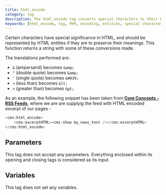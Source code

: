 ```yaml
---
title: html_encode
category: tag
description: The html_encode tag converts special characters to their HTML entities, ensuring proper display and preventing HTML parsing issues.
keywords: [html_encode, tag, PHP, encoding, entities, special characters, HTML]
---
```


Certain characters have special significance in HTML, and should be represented by HTML entities if they are to preserve their meanings. This function returns a string with some of these conversions made.

The translations performed are:

*   `&` (ampersand) becomes `&amp;`
*   `"` (double quote) becomes `&amp;`
*   `'` (single quote) becomes `&#039;`
*   `<` (less than) becomes `&lt;`
*   `>` (greater than) becomes `&gt;`

As an example, the following snippet has been taken from [**Core Concepts - RSS Feeds**](../../concepts/rss-feeds.html), where we are are supplyig the feed with HTML encoded excerpt of our pages -

```php
<cms:html_encode>
    <cms:excerptHTML><cms:show my_news_text /></cms:excerptHTML>
</cms:html_encode>
```

## Parameters

This tag does not accept any parameters. Everything enclosed within its opening and closing tags is considered as its input.

## Variables

This tag does not set any variables.